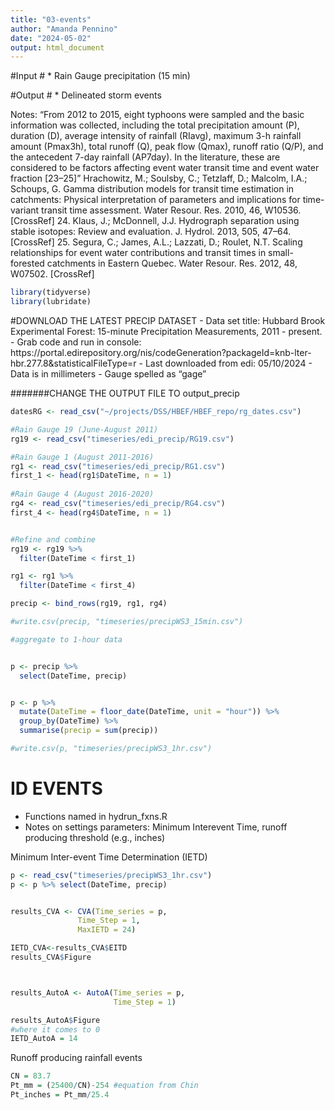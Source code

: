 ```yaml
---
title: "03-events"
author: "Amanda Pennino"
date: "2024-05-02"
output: html_document
---
```



#Input
# * Rain Gauge precipitation (15 min)

#Output
# * Delineated storm events


Notes:
"From 2012 to 2015, eight typhoons were sampled and the basic information
was collected, including the total precipitation amount (P), duration (D), average intensity of rainfall
(RIavg), maximum 3-h rainfall amount (Pmax3h), total runoff (Q), peak flow (Qmax), runoff ratio (Q/P),
and the antecedent 7-day rainfall (AP7day). In the literature, these are considered to be factors affecting
event water transit time and event water fraction [23–25]"
  Hrachowitz, M.; Soulsby, C.; Tetzlaff, D.; Malcolm, I.A.; Schoups, G. Gamma distribution models for transit
  time estimation in catchments: Physical interpretation of parameters and implications for time-variant transit
  time assessment. Water Resour. Res. 2010, 46, W10536. [CrossRef]
  24. Klaus, J.; McDonnell, J.J. Hydrograph separation using stable isotopes: Review and evaluation. J. Hydrol.
  2013, 505, 47–64. [CrossRef]
  25. Segura, C.; James, A.L.; Lazzati, D.; Roulet, N.T. Scaling relationships for event water contributions and
  transit times in small-forested catchments in Eastern Quebec. Water Resour. Res. 2012, 48, W07502. [CrossRef]

```r
library(tidyverse)
library(lubridate)

```



#DOWNLOAD THE LATEST PRECIP DATASET
- Data set title: Hubbard Brook Experimental Forest: 15-minute Precipitation Measurements, 2011 - present.
- Grab code and run in console: https://portal.edirepository.org/nis/codeGeneration?packageId=knb-lter-hbr.277.8&statisticalFileType=r
- Last downloaded from edi: 05/10/2024
- Data is in millimeters
- Gauge spelled as "gage"

#######CHANGE THE OUTPUT FILE TO output_precip

```r

datesRG <- read_csv("~/projects/DSS/HBEF/HBEF_repo/rg_dates.csv")

#Rain Gauge 19 (June-August 2011)
rg19 <- read_csv("timeseries/edi_precip/RG19.csv")

#Rain Gauge 1 (August 2011-2016)
rg1 <- read_csv("timeseries/edi_precip/RG1.csv")
first_1 <- head(rg1$DateTime, n = 1)
  
#Rain Gauge 4 (August 2016-2020)
rg4 <- read_csv("timeseries/edi_precip/RG4.csv")
first_4 <- head(rg4$DateTime, n = 1)


#Refine and combine
rg19 <- rg19 %>%
  filter(DateTime < first_1)

rg1 <- rg1 %>%
  filter(DateTime < first_4)

precip <- bind_rows(rg19, rg1, rg4)

#write.csv(precip, "timeseries/precipWS3_15min.csv")

#aggregate to 1-hour data


p <- precip %>% 
  select(DateTime, precip)


p <- p %>% 
  mutate(DateTime = floor_date(DateTime, unit = "hour")) %>% 
  group_by(DateTime) %>% 
  summarise(precip = sum(precip))

#write.csv(p, "timeseries/precipWS3_1hr.csv")


```



# ID EVENTS
- Functions named in hydrun_fxns.R
- Notes on settings parameters: Minimum Interevent Time, runoff producing threshold (e.g., inches)


Minimum Inter-event Time Determination (IETD)
```r

p <- read_csv("timeseries/precipWS3_1hr.csv")
p <- p %>% select(DateTime, precip)


results_CVA <- CVA(Time_series = p, 
               Time_Step = 1,
               MaxIETD = 24)

IETD_CVA<-results_CVA$EITD
results_CVA$Figure



results_AutoA <- AutoA(Time_series = p,
                       Time_Step = 1)

results_AutoA$Figure
#where it comes to 0
IETD_AutoA = 14


```


Runoff producing rainfall events
```r
CN = 83.7
Pt_mm = (25400/CN)-254 #equation from Chin
Pt_inches = Pt_mm/25.4


```






